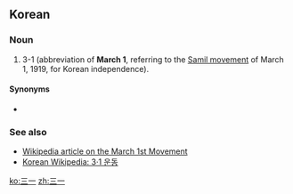 ==Korean==
{{ko-hanjatab|三|一}}

===Noun===
{{ko-noun|hangeul=삼일}}

# 3-1 (abbreviation of '''March 1''', referring to the [[Wikipedia:Samil movement|Samil movement]] of March 1, 1919, for Korean independence).

====Synonyms====
* {{l|ko|三一運動}}

===See also===
* [[w:March 1st Movement|Wikipedia article on the March 1st Movement]]
* [[w:ko:3·1 운동|Korean Wikipedia: 3·1 운동]]

[[ko:三一]]
[[zh:三一]]